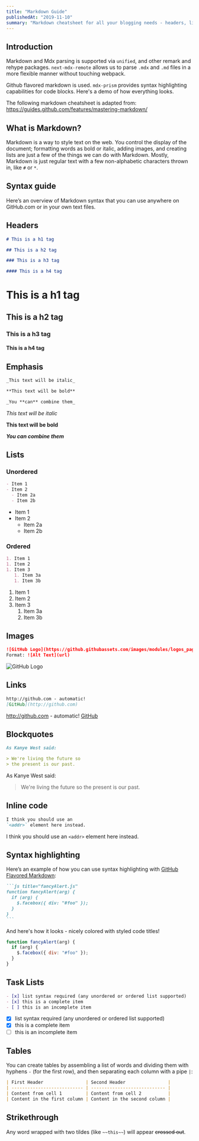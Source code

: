 ```yaml
---
title: "Markdown Guide"
publishedAt: "2019-11-10"
summary: "Markdown cheatsheet for all your blogging needs - headers, lists, images, tables and more! An illustrated guide based on Github Flavored Markdown."
---
```


## Introduction

Markdown and Mdx parsing is supported via `unified`, and other remark and rehype packages. `next-mdx-remote` allows us to parse `.mdx` and `.md` files in a more flexible manner without touching webpack.

Github flavored markdown is used. `mdx-prism` provides syntax highlighting capabilities for code blocks. Here's a demo of how everything looks.

The following markdown cheatsheet is adapted from: https://guides.github.com/features/mastering-markdown/

## What is Markdown?

Markdown is a way to style text on the web. You control the display of the document; formatting words as bold or italic, adding images, and creating lists are just a few of the things we can do with Markdown. Mostly, Markdown is just regular text with a few non-alphabetic characters thrown in, like `#` or `*`.

## Syntax guide

Here’s an overview of Markdown syntax that you can use anywhere on GitHub.com or in your own text files.

## Headers

```md
# This is a h1 tag

## This is a h2 tag

### This is a h3 tag

#### This is a h4 tag
```

# This is a h1 tag

## This is a h2 tag

### This is a h3 tag

#### This is a h4 tag

## Emphasis

```md
_This text will be italic_

**This text will be bold**

_You **can** combine them_
```

_This text will be italic_

**This text will be bold**

**_You can combine them_**

## Lists

### Unordered

```md
- Item 1
- Item 2
  - Item 2a
  - Item 2b
```

- Item 1
- Item 2
  - Item 2a
  - Item 2b

### Ordered

```md
1. Item 1
1. Item 2
1. Item 3
   1. Item 3a
   1. Item 3b
```

1. Item 1
1. Item 2
1. Item 3
   1. Item 3a
   1. Item 3b

## Images

```md
![GitHub Logo](https://github.githubassets.com/images/modules/logos_page/GitHub-Mark.png)
Format: ![Alt Text](url)
```

![GitHub Logo](https://github.githubassets.com/images/modules/logos_page/GitHub-Mark.png)

## Links

```md
http://github.com - automatic!
[GitHub](http://github.com)
```

http://github.com - automatic!
[GitHub](http://github.com)

## Blockquotes

```md
As Kanye West said:

> We're living the future so
> the present is our past.
```

As Kanye West said:

> We're living the future so
> the present is our past.

## Inline code

```md
I think you should use an
`<addr>` element here instead.
```

I think you should use an
`<addr>` element here instead.

## Syntax highlighting

Here’s an example of how you can use syntax highlighting with [GitHub Flavored Markdown](https://help.github.com/articles/basic-writing-and-formatting-syntax/):

````md
```js title="fancyAlert.js"
function fancyAlert(arg) {
  if (arg) {
    $.facebox({ div: "#foo" });
  }
}
```
````

And here's how it looks - nicely colored with styled code titles!

```js title="fancyAlert.js"
function fancyAlert(arg) {
  if (arg) {
    $.facebox({ div: "#foo" });
  }
}
```

## Task Lists

```md
- [x] list syntax required (any unordered or ordered list supported)
- [x] this is a complete item
- [ ] this is an incomplete item
```

- [x] list syntax required (any unordered or ordered list supported)
- [x] this is a complete item
- [ ] this is an incomplete item

## Tables

You can create tables by assembling a list of words and dividing them with hyphens `-` (for the first row), and then separating each column with a pipe `|`:

```md
| First Header                | Second Header                |
| --------------------------- | ---------------------------- |
| Content from cell 1         | Content from cell 2          |
| Content in the first column | Content in the second column |
```

<Table
  data={{
    headers: ["First Header", "Second Header"],
    rows: [
      ["Content from cell 1.", "Content from cell 2."],
      ["Content in the first column.", "PContent in the second column."],
    ],
  }}
/>

## Strikethrough

Any word wrapped with two tildes (like `~~this~~`) will appear ~~crossed out~~.
